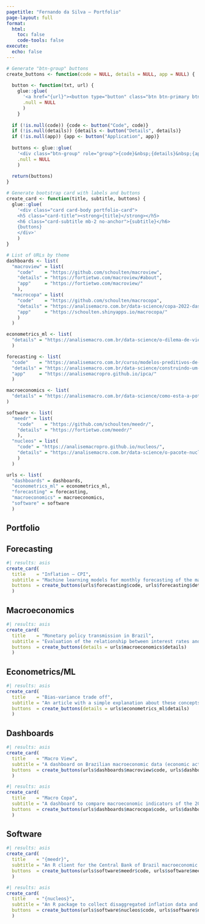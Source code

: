 ```yaml
---
pagetitle: "Fernando da Silva — Portfolio"
page-layout: full
format: 
  html:
    toc: false
    code-tools: false
execute:
  echo: false
---
```



```r
# Generate "btn-group" buttons
create_buttons <- function(code = NULL, details = NULL, app = NULL) {
  
  button <- function(txt, url) {
    glue::glue(
      '<a href="{url}"><button type="button" class="btn btn-primary btn-sm">{txt}</button></a>',
      .null = NULL
      )
    }
  
  if (!is.null(code)) {code <- button("Code", code)}
  if (!is.null(details)) {details <- button("Details", details)}
  if (!is.null(app)) {app <- button("Application", app)}
  
  buttons <- glue::glue(
    '<div class="btn-group" role="group">{code}&nbsp;{details}&nbsp;{app}</div>',
    .null = NULL
    )
  
  return(buttons)
}

# Generate bootstrap card with labels and buttons
create_card <- function(title, subtitle, buttons) {
  glue::glue(
    '<div class="card card-body portfolio-card">
    <h5 class="card-title"><strong>{title}</strong></h5>
    <h6 class="card-subtitle mb-2 no-anchor">{subtitle}</h6>
    {buttons}
    </div>'
    )
}

# List of URLs by theme
dashboards <- list(
  "macroview" = list(
    "code"    = "https://github.com/schoulten/macroview",
    "details" = "https://fortietwo.com/macroview/#about",
    "app"     = "https://fortietwo.com/macroview/"
    ),
  "macrocopa" = list(
    "code"    = "https://github.com/schoulten/macrocopa",
    "details" = "https://analisemacro.com.br/data-science/copa-2022-dashboard-de-economia-internacional-no-r/",
    "app"     = "https://schoulten.shinyapps.io/macrocopa/"
    )
  )

econometrics_ml <- list(
  "details" = "https://analisemacro.com.br/data-science/o-dilema-de-vies-e-variancia-em-modelos-de-previsao/"
  )

forecasting <- list(
  "code"    = "https://analisemacro.com.br/curso/modelos-preditivos-de-machine-learning/",
  "details" = "https://analisemacro.com.br/data-science/construindo-um-modelo-de-previsao-para-a-inflacao-brasileira/",
  "app"     = "https://analisemacropro.github.io/ipca/"
  )

macroeconomics <- list(
  "details" = "https://analisemacro.com.br/data-science/como-esta-a-potencia-da-politica-monetaria-no-brasil/"
)

software <- list(
  "meedr" = list(
    "code"    = "https://github.com/schoulten/meedr/",
    "details" = "https://fortietwo.com/meedr/"
    ),
  "nucleos" = list(
    "code" = "https://analisemacropro.github.io/nucleos/",
    "details" = "https://analisemacro.com.br/data-science/o-pacote-nucleos-analisando-a-inflacao-no-r/"
    )
  )

urls <- list(
  "dashboards" = dashboards, 
  "econometrics_ml" = econometrics_ml,
  "forecasting" = forecasting, 
  "macroeconomics" = macroeconomics,
  "software" = software
  )
```

## **Portfolio**

::: {.grid}

::: {.g-col-12 .g-col-md-6}

::: {.grid}
::: {.g-col-12}
## **Forecasting**

```r
#| results: asis
create_card(
  title    = "Inflation — CPI", 
  subtitle = "Machine learning models for monthly forecasting of the main inflation index in Brazil.",
  buttons  = create_buttons(urls$forecasting$code, urls$forecasting$details, urls$forecasting$app)
  )
```
:::

::: {.g-col-12}
## **Macroeconomics**

```r
#| results: asis
create_card(
  title    = "Monetary policy transmission in Brazil", 
  subtitle = "Evaluation of the relationship between interest rates and economic activity over time using an IS curve (portuguese).",
  buttons  = create_buttons(details = urls$macroeconomics$details)
  )
```
:::

::: {.g-col-12}
## **Econometrics/ML**

```r
#| results: asis
create_card(
  title    = "Bias-variance trade off", 
  subtitle = "An article with a simple explanation about these concepts applied to predictive models of time series (portuguese).",
  buttons  = create_buttons(details = urls$econometrics_ml$details)
  )
```
:::
:::

:::


::: {.g-col-12 .g-col-md-6}

::: {.grid}
::: {.g-col-12}
## **Dashboards**

```r
#| results: asis
create_card(
  title    = "Macro View", 
  subtitle = "A dashboard on Brazilian macroeconomic data (economic activity, inflation, labor market, fiscal and monetary policy).", 
  buttons  = create_buttons(urls$dashboards$macroview$code, urls$dashboards$macroview$details, urls$dashboards$macroview$app)
  )
```

```r
#| results: asis
create_card(
  title    = "Macro Copa", 
  subtitle = "A dashboard to compare macroeconomic indicators of the 2022 World Cup countries.", 
  buttons  = create_buttons(urls$dashboards$macrocopa$code, urls$dashboards$macrocopa$details, urls$dashboards$macrocopa$app)
  )
```

:::

::: {.g-col-12}
## **Software**

```r
#| results: asis
create_card(
  title    = "{meedr}", 
  subtitle = "An R client for the Central Bank of Brazil macroeconomic expectations data API.", 
  buttons  = create_buttons(urls$software$meedr$code, urls$software$meedr$details)
  )
```

```r
#| results: asis
create_card(
  title    = "{nucleos}", 
  subtitle = "An R package to collect disaggregated inflation data and calculate inflation core measures for Brazil.", 
  buttons  = create_buttons(urls$software$nucleos$code, urls$software$nucleos$details)
  )
```

:::
:::

:::
:::
